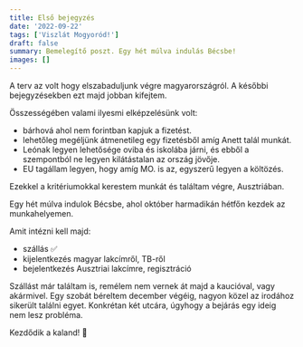 ```yaml
---
title: Első bejegyzés
date: '2022-09-22'
tags: ['Viszlát Mogyoród!']
draft: false
summary: Bemelegítő poszt. Egy hét múlva indulás Bécsbe!
images: []
---
```


A terv az volt hogy elszabaduljunk végre magyarországról. A későbbi bejegyzésekben ezt majd jobban kifejtem.

Összességében valami ilyesmi elképzelésünk volt:

- bárhová ahol nem forintban kapjuk a fizetést.
- lehetőleg megéljünk átmenetileg egy fizetésből amíg Anett talál munkát.
- Leónak legyen lehetősége oviba és iskolába járni, és ebből a szempontból ne legyen kilátástalan az ország jövője.
- EU tagállam legyen, hogy amíg MO. is az, egyszerű legyen a költözés.

Ezekkel a kritériumokkal kerestem munkát és találtam végre, Ausztriában.

Egy hét múlva indulok Bécsbe, ahol október harmadikán hétfőn kezdek az munkahelyemen.

Amit intézni kell majd:

- szállás ✅
- kijelentkezés magyar lakcímről, TB-ről
- bejelentkezés Ausztriai lakcímre, regisztráció

Szállást már találtam is, remélem nem vernek át majd a kaucióval, vagy akármivel.
Egy szobát béreltem december végéig, nagyon közel az irodához sikerült találni egyet.
Konkrétan két utcára, úgyhogy a bejárás egy ideig nem lesz probléma.

Kezdődik a kaland! 🍔
